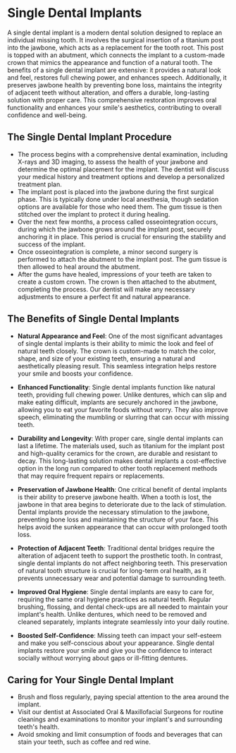 # Single Dental Implants

A single dental implant is a modern dental solution designed to replace an individual missing tooth. It involves the surgical insertion of a titanium post into the jawbone, which acts as a replacement for the tooth root. This post is topped with an abutment, which connects the implant to a custom-made crown that mimics the appearance and function of a natural tooth. The benefits of a single dental implant are extensive: it provides a natural look and feel, restores full chewing power, and enhances speech. Additionally, it preserves jawbone health by preventing bone loss, maintains the integrity of adjacent teeth without alteration, and offers a durable, long-lasting solution with proper care. This comprehensive restoration improves oral functionality and enhances your smile's aesthetics, contributing to overall confidence and well-being. 

## The Single Dental Implant Procedure

- The process begins with a comprehensive dental examination, including X-rays and 3D imaging, to assess the health of your jawbone and determine the optimal placement for the implant. The dentist will discuss your medical history and treatment options and develop a personalized treatment plan. 
- The implant post is placed into the jawbone during the first surgical phase. This is typically done under local anesthesia, though sedation options are available for those who need them. The gum tissue is then stitched over the implant to protect it during healing. 
- Over the next few months, a process called osseointegration occurs, during which the jawbone grows around the implant post, securely anchoring it in place. This period is crucial for ensuring the stability and success of the implant. 
- Once osseointegration is complete, a minor second surgery is performed to attach the abutment to the implant post. The gum tissue is then allowed to heal around the abutment. 
- After the gums have healed, impressions of your teeth are taken to create a custom crown. The crown is then attached to the abutment, completing the process. Our dentist will make any necessary adjustments to ensure a perfect fit and natural appearance. 

## The Benefits of Single Dental Implants 

- **Natural Appearance and Feel**: One of the most significant advantages of single dental implants is their ability to mimic the look and feel of natural teeth closely. The crown is custom-made to match the color, shape, and size of your existing teeth, ensuring a natural and aesthetically pleasing result. This seamless integration helps restore your smile and boosts your confidence. 

- **Enhanced Functionality**: Single dental implants function like natural teeth, providing full chewing power. Unlike dentures, which can slip and make eating difficult, implants are securely anchored in the jawbone, allowing you to eat your favorite foods without worry. They also improve speech, eliminating the mumbling or slurring that can occur with missing teeth.

- **Durability and Longevity**: With proper care, single dental implants can last a lifetime. The materials used, such as titanium for the implant post and high-quality ceramics for the crown, are durable and resistant to decay. This long-lasting solution makes dental implants a cost-effective option in the long run compared to other tooth replacement methods that may require frequent repairs or replacements. 

- **Preservation of Jawbone Health**: One critical benefit of dental implants is their ability to preserve jawbone health. When a tooth is lost, the jawbone in that area begins to deteriorate due to the lack of stimulation. Dental implants provide the necessary stimulation to the jawbone, preventing bone loss and maintaining the structure of your face. This helps avoid the sunken appearance that can occur with prolonged tooth loss. 

- **Protection of Adjacent Teeth**: Traditional dental bridges require the alteration of adjacent teeth to support the prosthetic tooth. In contrast, single dental implants do not affect neighboring teeth. This preservation of natural tooth structure is crucial for long-term oral health, as it prevents unnecessary wear and potential damage to surrounding teeth. 

- **Improved Oral Hygiene**: Single dental implants are easy to care for, requiring the same oral hygiene practices as natural teeth. Regular brushing, flossing, and dental check-ups are all needed to maintain your implant's health. Unlike dentures, which need to be removed and cleaned separately, implants integrate seamlessly into your daily routine. 

- **Boosted Self-Confidence**: Missing teeth can impact your self-esteem and make you self-conscious about your appearance. Single dental implants restore your smile and give you the confidence to interact socially without worrying about gaps or ill-fitting dentures.

## Caring for Your Single Dental Implant

- Brush and floss regularly, paying special attention to the area around the implant. 
- Visit our dentist at Associated Oral & Maxillofacial Surgeons for routine cleanings and examinations to monitor your implant's and surrounding teeth's health. 
- Avoid smoking and limit consumption of foods and beverages that can stain your teeth, such as coffee and red wine. 


